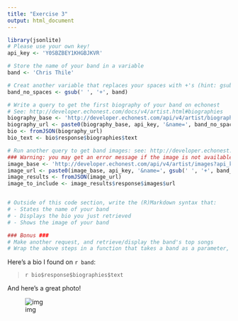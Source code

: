 ```yaml
---
title: "Exercise 3"
output: html_document
---
```



```r
library(jsonlite)
# Please use your own key!
api_key <- 'Y0SBZBEY1KHGBJKVR'

# Store the name of your band in a variable
band <- 'Chris Thile'

# Creat another variable that replaces your spaces with +'s (hint: gsub)
band_no_spaces <- gsub(' ', '+', band)

# Write a query to get the first biography of your band on echonest
# See: http://developer.echonest.com/docs/v4/artist.html#biographies
biography_base <- 'http://developer.echonest.com/api/v4/artist/biographies?api_key='
biography_url <- paste0(biography_base, api_key, '&name=', band_no_spaces, '&results=1')
bio <- fromJSON(biography_url)
bio_text <- bio$response$biographies$text

# Run another query to get band images: see: http://developer.echonest.com/docs/v4/artist.html#images
### Warning: you may get an error message if the image is not available -- check online that it exists!
image_base <- 'http://developer.echonest.com/api/v4/artist/images?api_key='
image_url <- paste0(image_base, api_key, '&name=', gsub(' ', '+', band_no_spaces), '&results=1')
image_results <- fromJSON(image_url)
image_to_include <- image_results$response$images$url


# Outside of this code section, write the (R)Markdown syntax that:
# - States the name of your band
# - Displays the bio you just retrieved 
# - Shows the image of your band

### Bonus ###
# Make another request, and retrieve/display the band's top songs
# Wrap the above steps in a function that takes a band as a parameter, and returns the desired info
```

Here's a bio I found on `r band`:

>`r bio$response$biographies$text`

And here's a great photo!

![img](`r image_to_include`)
